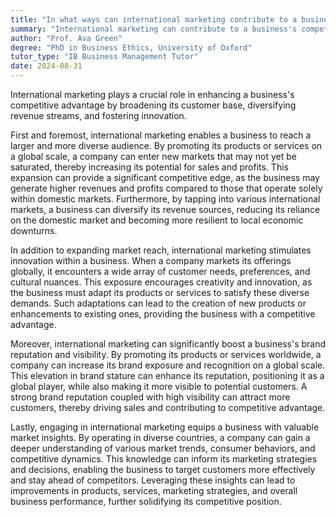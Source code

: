 ```yaml
---
title: "In what ways can international marketing contribute to a business's competitive advantage?"
summary: "International marketing can contribute to a business's competitive advantage by expanding its customer base, diversifying revenue, and fostering innovation."
author: "Prof. Ava Green"
degree: "PhD in Business Ethics, University of Oxford"
tutor_type: "IB Business Management Tutor"
date: 2024-08-31
---
```


International marketing plays a crucial role in enhancing a business's competitive advantage by broadening its customer base, diversifying revenue streams, and fostering innovation.

First and foremost, international marketing enables a business to reach a larger and more diverse audience. By promoting its products or services on a global scale, a company can enter new markets that may not yet be saturated, thereby increasing its potential for sales and profits. This expansion can provide a significant competitive edge, as the business may generate higher revenues and profits compared to those that operate solely within domestic markets. Furthermore, by tapping into various international markets, a business can diversify its revenue sources, reducing its reliance on the domestic market and becoming more resilient to local economic downturns.

In addition to expanding market reach, international marketing stimulates innovation within a business. When a company markets its offerings globally, it encounters a wide array of customer needs, preferences, and cultural nuances. This exposure encourages creativity and innovation, as the business must adapt its products or services to satisfy these diverse demands. Such adaptations can lead to the creation of new products or enhancements to existing ones, providing the business with a competitive advantage.

Moreover, international marketing can significantly boost a business's brand reputation and visibility. By promoting its products or services worldwide, a company can increase its brand exposure and recognition on a global scale. This elevation in brand stature can enhance its reputation, positioning it as a global player, while also making it more visible to potential customers. A strong brand reputation coupled with high visibility can attract more customers, thereby driving sales and contributing to competitive advantage.

Lastly, engaging in international marketing equips a business with valuable market insights. By operating in diverse countries, a company can gain a deeper understanding of various market trends, consumer behaviors, and competitive dynamics. This knowledge can inform its marketing strategies and decisions, enabling the business to target customers more effectively and stay ahead of competitors. Leveraging these insights can lead to improvements in products, services, marketing strategies, and overall business performance, further solidifying its competitive position.
    